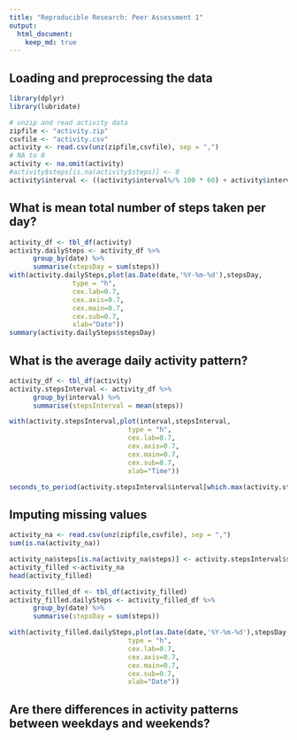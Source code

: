 ```yaml
---
title: "Reproducible Research: Peer Assessment 1"
output: 
  html_document:
    keep_md: true
---
```



## Loading and preprocessing the data
```r
library(dplyr)
library(lubridate)
```
```r
# unzip and read activity data
zipfile <- "activity.zip"
csvfile <- "activity.csv"
activity <- read.csv(unz(zipfile,csvfile), sep = ",")
# NA to 0
activity <- na.omit(activity)
#activity$steps[is.na(activity$steps)] <- 0
activity$interval <- ((activity$interval%/% 100 * 60) + activity$interval%%100)*60
```


## What is mean total number of steps taken per day?
```r
activity_df <- tbl_df(activity)
activity.dailySteps <- activity_df %>%
      group_by(date) %>%
      summarise(stepsDay = sum(steps))
with(activity.dailySteps,plot(as.Date(date,'%Y-%m-%d'),stepsDay,
                type = "h",
                cex.lab=0.7, 
                cex.axis=0.7, 
                cex.main=0.7,
                cex.sub=0.7,
                xlab="Date"))
summary(activity.dailySteps$stepsDay)
```



## What is the average daily activity pattern?
```r
activity_df <- tbl_df(activity)
activity.stepsInterval <- activity_df %>%
      group_by(interval) %>%
      summarise(stepsInterval = mean(steps))

with(activity.stepsInterval,plot(interval,stepsInterval,
                              type = "h",
                              cex.lab=0.7, 
                              cex.axis=0.7, 
                              cex.main=0.7,
                              cex.sub=0.7,
                              xlab="Time"))
```
```r
seconds_to_period(activity.stepsInterval$interval[which.max(activity.stepsInterval$stepsInterval)])
```

## Imputing missing values
```r
activity_na <- read.csv(unz(zipfile,csvfile), sep = ",")
sum(is.na(activity_na))
```
```r
activity_na$steps[is.na(activity_na$steps)] <- activity.stepsInterval$stepsInterval
activity_filled <-activity_na
head(activity_filled)
```

```r
activity_filled_df <- tbl_df(activity_filled)
activity_filled.dailySteps <- activity_filled_df %>%
      group_by(date) %>%
      summarise(stepsDay = sum(steps))

with(activity_filled.dailySteps,plot(as.Date(date,'%Y-%m-%d'),stepsDay,
                              type = "h",
                              cex.lab=0.7, 
                              cex.axis=0.7, 
                              cex.main=0.7,
                              cex.sub=0.7,
                              xlab="Date"))
```

## Are there differences in activity patterns between weekdays and weekends?
